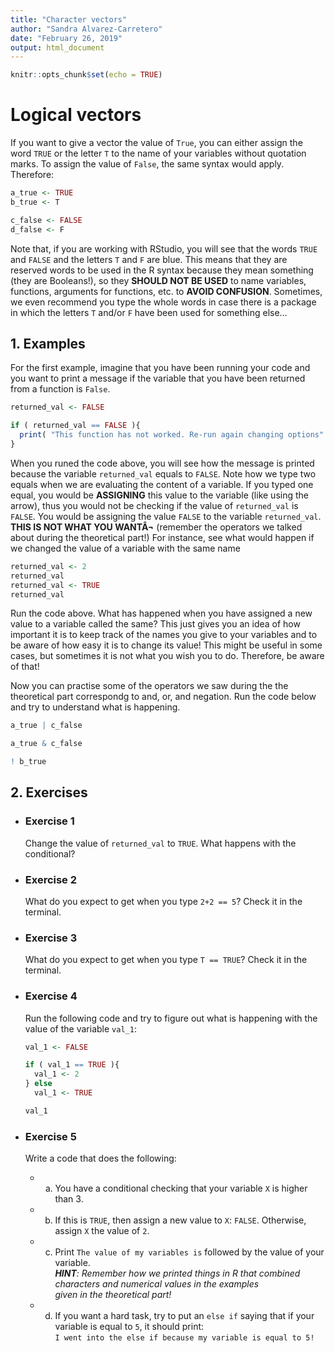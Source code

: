```yaml
---
title: "Character vectors"
author: "Sandra Alvarez-Carretero"
date: "February 26, 2019"
output: html_document
---
```


```r
knitr::opts_chunk$set(echo = TRUE)
```

# Logical vectors
If you want to give a vector the value of `True`, you can either assign the word `TRUE` or the letter `T` to the name of your variables
without quotation marks. To assign the value of `False`, the same syntax would apply. Therefore:

```r
a_true <- TRUE
b_true <- T 

c_false <- FALSE
d_false <- F
```

Note that, if you are working with RStudio, you will see that the words `TRUE` and `FALSE` and the letters `T` and `F` are blue. This means that they are reserved words to be used in the R syntax because they mean something (they are Booleans!), so they **SHOULD NOT BE USED** to name variables, functions, arguments for functions, etc. to **AVOID CONFUSION**. Sometimes, we even recommend you type the whole words in case there is a package in which the letters `T` and/or `F` have been used for something else...

## 1. Examples
For the first example, imagine that you have been running your code and you want to print a message if the variable that you have been returned from a function is `False`. 

```r
returned_val <- FALSE

if ( returned_val == FALSE ){
  print( "This function has not worked. Re-run again changing options" )
}
```

When you runed the code above, you will see how the message is printed because the variable `returned_val` equals to `FALSE`. Note how we type two equals when we are evaluating the content of a variable. If you typed one equal, you would be **ASSIGNING** this value
to the variable (like using the arrow), thus you would not be checking if the value of `returned_val` is `FALSE`. You would be 
assigning the value `FALSE` to the variable `returned_val`. 
**THIS IS NOT WHAT YOU WANTÂ¬** (remember the operators we talked about during the theoretical part!)
For instance, see what would happen if we changed the value of a variable with the same name

```r
returned_val <- 2 
returned_val
returned_val <- TRUE
returned_val
``` 

Run the code above. What has happened when you have assigned a new value to a variable called the same? This just gives you an idea of how important it is to keep track of the names you give to your variables and to be aware of how easy it is to change its value! This might be useful in some cases, but sometimes it is not what you wish you to do. Therefore, be aware of that!

Now you can practise some of the operators we saw during the the theoretical part correspondg to and, or, and negation.
Run the code below and try to understand what is happening.

```r
a_true | c_false

a_true & c_false

! b_true 
```

## 2. Exercises

* ### Exercise 1  
  Change the value of `returned_val` to `TRUE`. What happens with the conditional?
  
* ### Exercise 2  
  What do you expect to get when you type `2+2 == 5`? Check it in the terminal.
  
* ### Exercise 3    
  What do you expect to get when you type `T == TRUE`? Check it in the terminal.

* ### Exercise 4  
  Run the following code and try to figure out what is happening with the value of the variable `val_1`:
  ```r
  val_1 <- FALSE 
  
  if ( val_1 == TRUE ){
    val_1 <- 2
  } else
    val_1 <- TRUE
  
  val_1
  ```
  
* ### Exercise 5  
  Write a code that does the following:  
  
    * a) You have a conditional checking that your variable `X` is higher than 3.  
    
    * b) If this is `TRUE`, then assign a new value to `X`: `FALSE`. Otherwise, assign `X` the value of `2`. 
    
    * c) Print `The value of my variables is` followed by the value of your variable.  
              ***HINT**: Remember how we printed things in R that combined characters and numerical values in the examples  
                         given in the theoretical part!*  
                       
    * d) If you want a hard task, try to put an `else if` saying that if your variable is equal to `5`, it should print:  
           `I went into the else if because my variable is equal to 5!`



